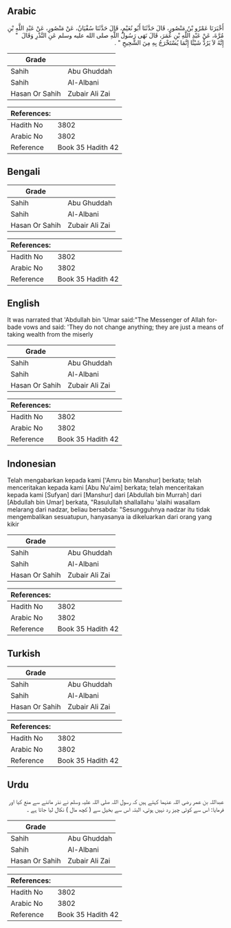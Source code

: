 ## Arabic


<div dir="rtl" lang="ar" style={{fontSize:'larger',backgroundColor:'#f8f9fa',padding:20}}>
أَخْبَرَنَا عَمْرُو بْنُ مَنْصُورٍ، قَالَ حَدَّثَنَا أَبُو نُعَيْمٍ، قَالَ حَدَّثَنَا سُفْيَانُ، عَنْ مَنْصُورٍ، عَنْ عَبْدِ اللَّهِ بْنِ مُرَّةَ، عَنْ عَبْدِ اللَّهِ بْنِ عُمَرَ، قَالَ نَهَى رَسُولُ اللَّهِ صلى الله عليه وسلم عَنِ النَّذْرِ وَقَالَ ‏ "‏ إِنَّهُ لاَ يَرُدُّ شَيْئًا إِنَّمَا يُسْتَخْرَجُ بِهِ مِنَ الشَّحِيحِ ‏"‏ ‏.‏
</div>
<div style={{backgroundColor:'#f8f9fa',padding:20, marginBottom: 10}}><table> <thead> <tr> <th>Grade</th> <th></th> </tr> </thead> <tbody> <tr><td>Sahih</td><td>Abu Ghuddah</td></tr><tr><td>Sahih</td><td>Al-Albani</td></tr><tr><td>Hasan Or Sahih</td><td>Zubair Ali Zai</td></tr></tbody></table><table> <thead> <tr> <th>References:</th> <th></th> </tr> </thead> <tbody><tr><td>Hadith No</td><td>3802</td></tr><tr><td>Arabic No</td><td>3802</td></tr><tr><td>Reference</td><td>Book 35 Hadith 42</td></tr></tbody></table></div>

## Bengali


<div dir="ltr" lang="bn" style={{fontSize:'larger',backgroundColor:'#f8f9fa',padding:20}}>

</div>
<div style={{backgroundColor:'#f8f9fa',padding:20, marginBottom: 10}}><table> <thead> <tr> <th>Grade</th> <th></th> </tr> </thead> <tbody> <tr><td>Sahih</td><td>Abu Ghuddah</td></tr><tr><td>Sahih</td><td>Al-Albani</td></tr><tr><td>Hasan Or Sahih</td><td>Zubair Ali Zai</td></tr></tbody></table><table> <thead> <tr> <th>References:</th> <th></th> </tr> </thead> <tbody><tr><td>Hadith No</td><td>3802</td></tr><tr><td>Arabic No</td><td>3802</td></tr><tr><td>Reference</td><td>Book 35 Hadith 42</td></tr></tbody></table></div>

## English


<div dir="ltr" lang="en" style={{fontSize:'larger',backgroundColor:'#f8f9fa',padding:20}}>
It was narrated that 'Abdullah bin 'Umar said:"The Messenger of Allah forbade vows and said: 'They do not change anything; they are just a means of taking wealth from the miserly
</div>
<div style={{backgroundColor:'#f8f9fa',padding:20, marginBottom: 10}}><table> <thead> <tr> <th>Grade</th> <th></th> </tr> </thead> <tbody> <tr><td>Sahih</td><td>Abu Ghuddah</td></tr><tr><td>Sahih</td><td>Al-Albani</td></tr><tr><td>Hasan Or Sahih</td><td>Zubair Ali Zai</td></tr></tbody></table><table> <thead> <tr> <th>References:</th> <th></th> </tr> </thead> <tbody><tr><td>Hadith No</td><td>3802</td></tr><tr><td>Arabic No</td><td>3802</td></tr><tr><td>Reference</td><td>Book 35 Hadith 42</td></tr></tbody></table></div>

## Indonesian


<div dir="ltr" lang="id" style={{fontSize:'larger',backgroundColor:'#f8f9fa',padding:20}}>
Telah mengabarkan kepada kami ['Amru bin Manshur] berkata; telah menceritakan kepada kami [Abu Nu'aim] berkata; telah menceritakan kepada kami [Sufyan] dari [Manshur] dari [Abdullah bin Murrah] dari [Abdullah bin Umar] berkata, "Rasulullah shallallahu 'alaihi wasallam melarang dari nadzar, beliau bersabda: "Sesungguhnya nadzar itu tidak mengembalikan sesuatupun, hanyasanya ia dikeluarkan dari orang yang kikir
</div>
<div style={{backgroundColor:'#f8f9fa',padding:20, marginBottom: 10}}><table> <thead> <tr> <th>Grade</th> <th></th> </tr> </thead> <tbody> <tr><td>Sahih</td><td>Abu Ghuddah</td></tr><tr><td>Sahih</td><td>Al-Albani</td></tr><tr><td>Hasan Or Sahih</td><td>Zubair Ali Zai</td></tr></tbody></table><table> <thead> <tr> <th>References:</th> <th></th> </tr> </thead> <tbody><tr><td>Hadith No</td><td>3802</td></tr><tr><td>Arabic No</td><td>3802</td></tr><tr><td>Reference</td><td>Book 35 Hadith 42</td></tr></tbody></table></div>

## Turkish


<div dir="ltr" lang="tr" style={{fontSize:'larger',backgroundColor:'#f8f9fa',padding:20}}>

</div>
<div style={{backgroundColor:'#f8f9fa',padding:20, marginBottom: 10}}><table> <thead> <tr> <th>Grade</th> <th></th> </tr> </thead> <tbody> <tr><td>Sahih</td><td>Abu Ghuddah</td></tr><tr><td>Sahih</td><td>Al-Albani</td></tr><tr><td>Hasan Or Sahih</td><td>Zubair Ali Zai</td></tr></tbody></table><table> <thead> <tr> <th>References:</th> <th></th> </tr> </thead> <tbody><tr><td>Hadith No</td><td>3802</td></tr><tr><td>Arabic No</td><td>3802</td></tr><tr><td>Reference</td><td>Book 35 Hadith 42</td></tr></tbody></table></div>

## Urdu


<div dir="rtl" lang="ur" style={{fontSize:'larger',backgroundColor:'#f8f9fa',padding:20}}>
عبداللہ بن عمر رضی اللہ عنہما کہتے ہیں کہ رسول اللہ صلی اللہ علیہ وسلم نے نذر ماننے سے منع کیا اور فرمایا: اس سے کوئی چیز رد نہیں ہوتی، البتہ اس سے بخیل سے ( کچھ مال ) نکال لیا جاتا ہے ۔
</div>
<div style={{backgroundColor:'#f8f9fa',padding:20, marginBottom: 10}}><table> <thead> <tr> <th>Grade</th> <th></th> </tr> </thead> <tbody> <tr><td>Sahih</td><td>Abu Ghuddah</td></tr><tr><td>Sahih</td><td>Al-Albani</td></tr><tr><td>Hasan Or Sahih</td><td>Zubair Ali Zai</td></tr></tbody></table><table> <thead> <tr> <th>References:</th> <th></th> </tr> </thead> <tbody><tr><td>Hadith No</td><td>3802</td></tr><tr><td>Arabic No</td><td>3802</td></tr><tr><td>Reference</td><td>Book 35 Hadith 42</td></tr></tbody></table></div>